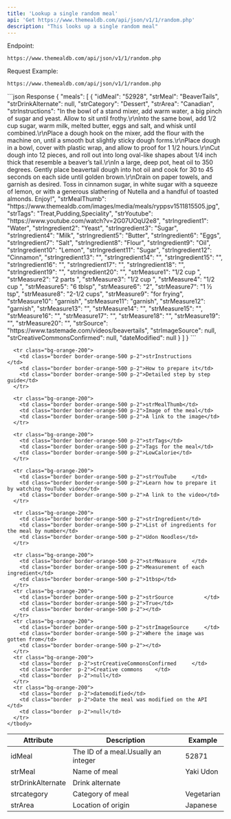 ```yaml
---
title: 'Lookup a single random meal'
api: 'Get https://www.themealdb.com/api/json/v1/1/random.php'
description: "This looks up a single random meal"
---
```

Endpoint:

`https://www.themealdb.com/api/json/v1/1/random.php`


Request Example:

`https://www.themealdb.com/api/json/v1/1/random.php`


<ResponseExample>
```json Response
{
  "meals": [
    {
      "idMeal": "52928",
      "strMeal": "BeaverTails",
      "strDrinkAlternate": null,
      "strCategory": "Dessert",
      "strArea": "Canadian",
      "strInstructions": "In the bowl of a stand mixer, add warm water, a big pinch of sugar and yeast. Allow to sit until frothy.\r\nInto the same bowl, add 1/2 cup sugar, warm milk, melted butter, eggs and salt, and whisk until combined.\r\nPlace a dough hook on the mixer, add the flour with the machine on, until a smooth but slightly sticky dough forms.\r\nPlace dough in a bowl, cover with plastic wrap, and allow to proof for 1 1/2 hours.\r\nCut dough into 12 pieces, and roll out into long oval-like shapes about 1/4 inch thick that resemble a beaver’s tail.\r\nIn a large, deep pot, heat oil to 350 degrees. Gently place beavertail dough into hot oil and cook for 30 to 45 seconds on each side until golden brown.\r\nDrain on paper towels, and garnish as desired. Toss in cinnamon sugar, in white sugar with a squeeze of lemon, or with a generous slathering of Nutella and a handful of toasted almonds. Enjoy!",
      "strMealThumb": "https://www.themealdb.com/images/media/meals/ryppsv1511815505.jpg",
      "strTags": "Treat,Pudding,Speciality",
      "strYoutube": "https://www.youtube.com/watch?v=2G07UOqU2e8",
      "strIngredient1": "Water",
      "strIngredient2": "Yeast",
      "strIngredient3": "Sugar",
      "strIngredient4": "Milk",
      "strIngredient5": "Butter",
      "strIngredient6": "Eggs",
      "strIngredient7": "Salt",
      "strIngredient8": "Flour",
      "strIngredient9": "Oil",
      "strIngredient10": "Lemon",
      "strIngredient11": "Sugar",
      "strIngredient12": "Cinnamon",
      "strIngredient13": "",
      "strIngredient14": "",
      "strIngredient15": "",
      "strIngredient16": "",
      "strIngredient17": "",
      "strIngredient18": "",
      "strIngredient19": "",
      "strIngredient20": "",
      "strMeasure1": "1/2 cup ",
      "strMeasure2": "2 parts ",
      "strMeasure3": "1/2 cup ",
      "strMeasure4": "1/2 cup ",
      "strMeasure5": "6 tblsp",
      "strMeasure6": "2",
      "strMeasure7": "1 ½ tsp",
      "strMeasure8": "2-1/2 cups",
      "strMeasure9": "for frying",
      "strMeasure10": "garnish",
      "strMeasure11": "garnish",
      "strMeasure12": "garnish",
      "strMeasure13": "",
      "strMeasure14": "",
      "strMeasure15": "",
      "strMeasure16": "",
      "strMeasure17": "",
      "strMeasure18": "",
      "strMeasure19": "",
      "strMeasure20": "",
      "strSource": "https://www.tastemade.com/videos/beavertails",
      "strImageSource": null,
      "strCreativeCommonsConfirmed": null,
      "dateModified": null
    }
  ]
}
```
</ResponseExample>


<table className="table-auto w-full  border-orange-500">
    <thead>
      <tr>
        <th class="borde p-2">Attribute</th>
        <th class="borde p-2">Description</th>
        <th class="borde p-2">Example</th>
      </tr>
    </thead>
    <tbody>
      <tr class="bg-orange-200">
        <td class="border border-orange-500 p-2">idMeal</td>
        <td class="border border-orange-500 p-2">The ID of a meal.Usually an integer</td>
        <td class="border border-orange-500 p-2">52871</td>
      </tr>
      <tr class="bg-orange-200">
        <td class="border border-orange-500 p-2">strMeal</td>
        <td class="border border-orange-500 p-2">Name of meal</td>
        <td class="border border-orange-500 p-2">Yaki Udon</td>
      </tr>
      <tr class="bg-orange-200">
        <td class="border border-orange-500 p-2">strDrinkAlternate</td>
        <td class="border border-orange-500 p-2">Drink alternate</td>
        <td class="border border-orange-500 p-2"></td>
      </tr>
      <tr class="bg-orange-200">
        <td class="border border-orange-500 p-2">strcategory</td>
        <td class="border border-orange-500 p-2">Category of meal</td>
        <td class="border border-orange-500 p-2">Vegetarian</td>
      </tr>
      <tr class="bg-orange-200">
        <td class="border border-orange-500 p-2">strArea</td>
        <td class="border border-orange-500 p-2">Location of origin</td>
        <td class="border border-orange-500 p-2">Japanese</td>
      </tr>

      <tr class="bg-orange-200">
        <td class="border border-orange-500 p-2">strInstructions		</td>
        <td class="border border-orange-500 p-2">How to prepare it</td>
        <td class="border border-orange-500 p-2">Detailed step by step guide</td>
      </tr>

      <tr class="bg-orange-200">
        <td class="border border-orange-500 p-2">strMealThumb</td>
        <td class="border border-orange-500 p-2">Image of the meal</td>
        <td class="border border-orange-500 p-2">A link to the image</td>
      </tr>

      <tr class="bg-orange-200">
        <td class="border border-orange-500 p-2">strTags</td>
        <td class="border border-orange-500 p-2">Tags for the meal</td>
        <td class="border border-orange-500 p-2">LowCalorie</td>
      </tr>

      <tr class="bg-orange-200">
        <td class="border border-orange-500 p-2">strYouTube		</td>
        <td class="border border-orange-500 p-2">Learn how to prepare it by watching YouTube video</td>
        <td class="border border-orange-500 p-2">A link to the video</td>
      </tr>

      <tr class="bg-orange-200">
        <td class="border border-orange-500 p-2">strIngredient</td>
        <td class="border border-orange-500 p-2">List of ingredients for the meal by number</td>
        <td class="border border-orange-500 p-2">Udon Noodles</td>
      </tr>

      <tr class="bg-orange-200">
        <td class="border border-orange-500 p-2">strMeasure		</td>
        <td class="border border-orange-500 p-2">Measurement of each ingredient</td>
        <td class="border border-orange-500 p-2">1tbsp</td>
      </tr>
      <tr class="bg-orange-200">
        <td class="border border-orange-500 p-2">strSource			</td>
        <td class="border border-orange-500 p-2">True</td>
        <td class="border border-orange-500 p-2"></td>
      </tr>
      <tr class="bg-orange-200">
        <td class="border border-orange-500 p-2">strImageSource		</td>
        <td class="border border-orange-500 p-2">Where the image was gotten from</td>
        <td class="border border-orange-500 p-2"></td>
      </tr>
      <tr class="bg-orange-200">
        <td class="border  p-2">strCreativeCommonsConfirmed		</td>
        <td class="border  p-2">Creative commons	</td>
        <td class="border  p-2">null</td>
      </tr>
      <tr class="bg-orange-200">
        <td class="border  p-2">datemodified</td>
        <td class="border  p-2">Date the meal was modified on the API		</td>
        <td class="border  p-2">null</td>
      </tr>
    </tbody>
  </table>
